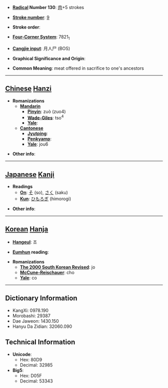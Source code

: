 * '''[[Wiktionary:Chinese radical index| Radical]] Number 130''': [[Wiktionary:Chinese radical index 肉|肉]]+5 strokes

* '''[[Wiktionary:Chinese total strokes index|Stroke number]]''': [[Wiktionary:Chinese total strokes index 9|9]]

* '''Stroke order''': 

* '''[[Wiktionary:Chinese four corner index|Four-Corner System]]''': 7821<sub>1</sub>

* '''[[Wiktionary:Chinese Cangjie index|Cangjie input]]''': 月人尸 (BOS)

* '''Graphical Significance and Origin''': 

* '''Common Meaning''': meat offered in sacrifice to one's ancestors

----

== [[Chinese]] [[Hanzi]] ==

* '''Romanizations'''
** '''[[Mandarin]]'''
*** '''[[Pinyin]]''': zuò (zuo4)
*** '''[[Wade-Giles]]''': tso<sup>4</sup>
*** '''[[Yale]]''': 
** '''[[Cantonese]]'''
*** '''[[Jyutping]]''':
*** '''[[Penkyamp]]''': 
*** '''[[Yale]]''': jou6

* '''Other info''': 

----

== [[Japanese]] [[Kanji]] ==

* '''Readings'''
** '''[[On]]''': [[そ]] (so), [[さく]] (saku)
** '''[[Kun]]''': [[ひもろぎ]] (himorogi)

* '''Other info''':  

----

== [[Korean]] [[Hanja]] ==

* '''[[Hangeul]]''': 조

* '''[[Eumhun]] reading''': 

* '''Romanizations'''
** '''[[The 2000 South Korean Revised Romanization|The 2000 South Korean Revised]]''': jo
** '''[[McCune-Reischauer]]''': cho
** '''[[Yale]]''': co

----

== Dictionary Information ==

* KangXi: 0978.190
* Morobashi: 29387
* Dae Jaweon: 1430.150
* Hanyu Da Zidian: 32060.090

== Technical Information ==

* '''Unicode''':
** Hex: 80D9
** Decimal: 32985
* '''Big5''':
** Hex: D05F
** Decimal: 53343